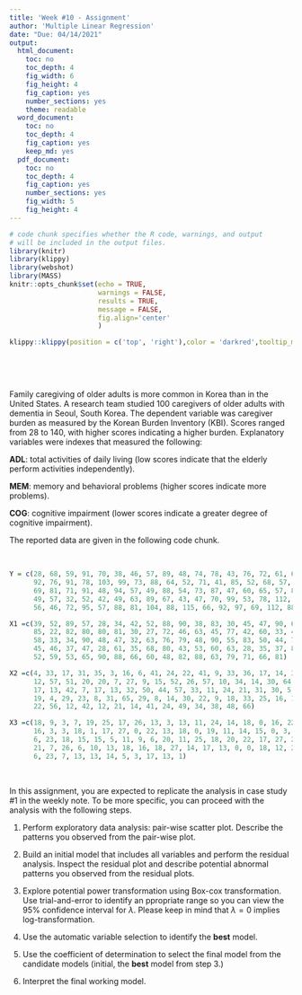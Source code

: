 ---
title: 'Week #10 - Assignment'
author: 'Multiple Linear Regression'
date: "Due: 04/14/2021"
output:
  html_document: 
    toc: no
    toc_depth: 4
    fig_width: 6
    fig_height: 4
    fig_caption: yes
    number_sections: yes
    theme: readable
  word_document: 
    toc: no
    toc_depth: 4
    fig_caption: yes
    keep_md: yes
  pdf_document: 
    toc: no
    toc_depth: 4
    fig_caption: yes
    number_sections: yes
    fig_width: 5
    fig_height: 4
---
<style type="text/css">
h1.title {
  font-size: 20px;
  color: DarkRed;
  text-align: center;
}
h4.author { /* Header 4 - and the author and data headers use this too  */
    font-size: 18px;
  font-family: "Times New Roman", Times, serif;
  color: DarkRed;
  text-align: center;
}
h4.date { /* Header 4 - and the author and data headers use this too  */
  font-size: 18px;
  font-family: "Times New Roman", Times, serif;
  color: DarkBlue;
  text-align: center;
}
h1 { /* Header 3 - and the author and data headers use this too  */
    font-size: 22px;
    font-family: "Times New Roman", Times, serif;
    color: darkred;
    text-align: center;
}
h2 { /* Header 3 - and the author and data headers use this too  */
    font-size: 18px;
    font-family: "Times New Roman", Times, serif;
    color: navy;
    text-align: left;
}

h3 { /* Header 3 - and the author and data headers use this too  */
    font-size: 15px;
    font-family: "Times New Roman", Times, serif;
    color: navy;
    text-align: left;
}

h4 { /* Header 4 - and the author and data headers use this too  */
    font-size: 18px;
    font-family: "Times New Roman", Times, serif;
    color: darkred;
    text-align: left;
}
</style>

```{r setup, include=FALSE}
# code chunk specifies whether the R code, warnings, and output 
# will be included in the output files.
library(knitr)
library(klippy)
library(webshot)
library(MASS)
knitr::opts_chunk$set(echo = TRUE,       
                      warnings = FALSE,  
                      results = TRUE,    
                      message = FALSE,
                      fig.align='center'
                      )  
```

```{r klippy, echo=FALSE, include=TRUE}
klippy::klippy(position = c('top', 'right'),color = 'darkred',tooltip_message = 'Click to copy', tooltip_success = 'Done')
```

\

\

Family caregiving of older adults is more common in Korea than in the United States. A research team studied 100 caregivers of older adults with dementia in Seoul, South Korea. The dependent variable was caregiver burden as measured by the Korean Burden Inventory (KBI). Scores ranged from 28 to 140, with higher scores indicating a higher burden. Explanatory variables were indexes that measured the following:

**ADL**: total activities of daily living (low scores indicate that the elderly perform activities
independently).

**MEM**: memory and behavioral problems (higher scores indicate more problems).

**COG**: cognitive impairment (lower scores indicate a greater degree of cognitive impairment).


The reported data are given in the following code chunk.

\

```{r}
Y = c(28, 68, 59, 91, 70, 38, 46, 57, 89, 48, 74, 78, 43, 76, 72, 61, 63, 77, 85, 31, 79, 
      92, 76, 91, 78, 103, 99, 73, 88, 64, 52, 71, 41, 85, 52, 68, 57, 84, 91, 83, 73, 57, 
      69, 81, 71, 91, 48, 94, 57, 49, 88, 54, 73, 87, 47, 60, 65, 57, 85, 28, 40, 87, 80, 
      49, 57, 32, 52, 42, 49, 63, 89, 67, 43, 47, 70, 99, 53, 78, 112, 52, 68, 63, 49, 42, 
      56, 46, 72, 95, 57, 88, 81, 104, 88, 115, 66, 92, 97, 69, 112, 88)

X1 =c(39, 52, 89, 57, 28, 34, 42, 52, 88, 90, 38, 83, 30, 45, 47, 90, 63, 34, 76, 26,68, 
      85, 22, 82, 80, 80, 81, 30, 27, 72, 46, 63, 45, 77, 42, 60, 33, 49, 89, 72, 45, 73, 
      58, 33, 34, 90, 48, 47, 32, 63, 76, 79, 48, 90, 55, 83, 50, 44, 79, 24, 40, 35, 55, 
      45, 46, 37, 47, 28, 61, 35, 68, 80, 43, 53, 60, 63, 28, 35, 37, 82, 88, 52, 30, 69, 
      52, 59, 53, 65, 90, 88, 66, 60, 48, 82, 88, 63, 79, 71, 66, 81)

X2 =c(4, 33, 17, 31, 35, 3, 16, 6, 41, 24, 22, 41, 9, 33, 36, 17, 14, 35, 33, 13, 34, 28, 
      12, 57, 51, 20, 20, 7, 27, 9, 15, 52, 26, 57, 10, 34, 14, 30, 64, 31, 24, 13, 16, 
      17, 13, 42, 7, 17, 13, 32, 50, 44, 57, 33, 11, 24, 21, 31, 30, 5, 20, 15, 9, 28, 
      19, 4, 29, 23, 8, 31, 65, 29, 8, 14, 30, 22, 9, 18, 33, 25, 16, 15, 16, 49, 17, 38, 
      22, 56, 12, 42, 12, 21, 14, 41, 24, 49, 34, 38, 48, 66)

X3 =c(18, 9, 3, 7, 19, 25, 17, 26, 13, 3, 13, 11, 24, 14, 18, 0, 16, 22, 23, 18, 26, 10, 
      16, 3, 3, 18, 1, 17, 27, 0, 22, 13, 18, 0, 19, 11, 14, 15, 0, 3, 19, 3, 15, 21, 18, 
      6, 23, 18, 15, 15, 5, 11, 9, 6, 20, 11, 25, 18, 20, 22, 17, 27, 21, 17, 17, 21, 3, 
      21, 7, 26, 6, 10, 13, 18, 16, 18, 27, 14, 17, 13, 0, 0, 18, 12, 20, 17, 21, 2, 0, 
      6, 23, 7, 13, 13, 14, 5, 3, 17, 13, 1)
```

\

In this assignment, you are expected to replicate the analysis in case study #1 in the weekly note. To be more specific, you can proceed with the analysis with the following steps.

1. Perform exploratory data analysis: pair-wise scatter plot. Describe the patterns you observed from the pair-wise plot.

2. Build an initial model that includes all variables and perform the residual analysis. Inspect the residual plot and describe potential abnormal patterns you observed from the residual plots.

3. Explore potential power transformation using Box-cox transformation. Use trial-and-error to identify an ppropriate range so you can view the 95% confidence interval for $\lambda$. Please keep in mind that $\lambda = 0$ implies log-transformation.

3. Use the automatic variable selection to identify the **best** model.

4. Use the coefficient of determination to select the final model from the candidate models (initial, the **best** model from step 3.)

5. Interpret the final working model.







